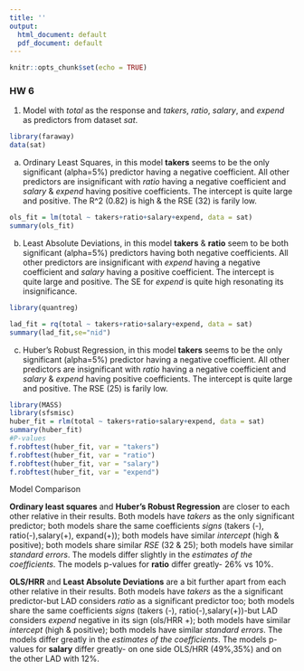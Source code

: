 ---
title: ''
output:
  html_document: default
  pdf_document: default
---

```{r setup, include=FALSE}
knitr::opts_chunk$set(echo = TRUE)
```
### HW 6

1. Model  with *total* as the  response and *takers*, *ratio*, *salary*, and *expend* as predictors from dataset *sat*.

```{r data,echo=FALSE}
library(faraway)
data(sat)
```

a. Ordinary Least Squares, in this model **takers** seems to be the only significant (alpha=5%) predictor having a negative coefficient. All other predictors are insignificant with *ratio* having a negative coefficient and *salary* & *expend* having positive coefficients. The intercept is quite large and positive. The R^2 (0.82) is high & the RSE (32) is farily low. 

```{r ols,echo=FALSE}
ols_fit = lm(total ~ takers+ratio+salary+expend, data = sat)
summary(ols_fit)
```


b. Least Absolute Deviations, in this model **takers** & **ratio** seem to be both significant (alpha=5%) predictors having both negative coefficients. All other predictors are insignificant with *expend* having a negative coefficient and *salary* having a positive coefficient. The intercept is quite large and positive. The SE for *expend* is quite high resonating its insignificance.

```{r lib, include=FALSE, echo=FALSE}
library(quantreg)
```

```{r lad,echo=FALSE}
lad_fit = rq(total ~ takers+ratio+salary+expend, data = sat)
summary(lad_fit,se="nid")
```


c. Huber's Robust Regression, in this model **takers** seems to be the only significant (alpha=5%) predictor having a negative coefficient. All other predictors are insignificant with *ratio* having a negative coefficient and *salary* & *expend* having positive coefficients. The intercept is quite large and positive. The RSE (25) is farily low. 
```{r huber,echo=FALSE}
library(MASS)
library(sfsmisc)
huber_fit = rlm(total ~ takers+ratio+salary+expend, data = sat)
summary(huber_fit)
#P-values
f.robftest(huber_fit, var = "takers")
f.robftest(huber_fit, var = "ratio")
f.robftest(huber_fit, var = "salary")
f.robftest(huber_fit, var = "expend")
```

Model Comparison

**Ordinary least squares** and **Huber's Robust Regression** are closer to each other relative in their results. Both models have *takers* as the only significant predictor; both models share the same coefficients *signs* (takers (-), ratio(-),salary(+), expand(+)); both models have similar *intercept* (high & positive); both models share similar *RSE* (32 & 25); both models have similar *standard errors*. The models differ slightly in the *estimates of the coefficients*. The models p-values for **ratio** differ greatly- 26% vs 10%. 

**OLS/HRR** and **Least Absolute Deviations** are a bit further apart from each other relative in their results. Both models have *takers* as the a significant predictor-but LAD considers *ratio* as a significant predictor too; both models share the same coefficients *signs* (takers (-), ratio(-),salary(+))-but LAD considers *expend* negative in its sign (ols/HRR +); both models have similar *intercept* (high & positive); both models have similar *standard errors*. The models differ greatly in the *estimates of the coefficients*. The models p-values for **salary** differ greatly- on one side OLS/HRR  (49%,35%) and on the other LAD with 12%. 